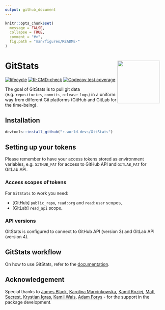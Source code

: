 ```yaml
---
output: github_document
---
```


<!-- README.md is generated from README.Rmd. Please edit that file -->

```r
knitr::opts_chunk$set(
  message = FALSE,
  collapse = TRUE,
  comment = "#>",
  fig.path = "man/figures/README-"
)
```

# GitStats <img src="man/figures/GitStats_logo.png" align="right" height="138" style="float:right; height:138px;"/>

<!-- badges: start -->
[![lifecycle](https://img.shields.io/badge/lifecycle-experimental-orange.svg)](https://lifecycle.r-lib.org/articles/stages.html#experimental)
[![R-CMD-check](https://github.com/r-world-devs/GitStats/workflows/R-CMD-check/badge.svg)](https://github.com/r-world-devs/GitStats/actions)
[![Codecov test coverage](https://codecov.io/gh/r-world-devs/GitStats/branch/devel/graph/badge.svg)](https://app.codecov.io/gh/r-world-devs/GitStats?branch=devel)
<!-- badges: end -->

The goal of GitStats is to pull git data (e.g. `repositories`, `commits`, `release logs`) in a uniform way from different Git platforms (GitHub and GitLab for the time-being). 

## Installation

```r
devtools::install_github("r-world-devs/GitStats")
```

## Setting up your tokens

Please remember to have your access tokens stored as environment variables, e.g. `GITHUB_PAT` for access to GitHub API and `GITLAB_PAT` for GitLab API.

### Access scopes of tokens

For `GitStats` to work you need:

- [GitHub] `public_repo`, `read:org` and `read:user` scopes,
- [GitLab] `read_api` scope.

### API versions

GitStats is configured to connect to GitHub API (version 3) and GitLab API (version 4).

## GitStats workflow

On how to use GitStats, refer to the [documentation](https://r-world-devs.github.io/GitStats/index.html).

## Acknowledgement

Special thanks to [James Black](https://github.com/epijim), [Karolina Marcinkowska](https://github.com/marcinkowskak), [Kamil Koziej](https://github.com/Cotau), [Matt Secrest](https://github.com/mattsecrest), [Krystian Igras](https://github.com/krystian8207), [Kamil Wais](https://github.com/kalimu), [Adam Forys](https://github.com/galachad) - for the support in the package development.

